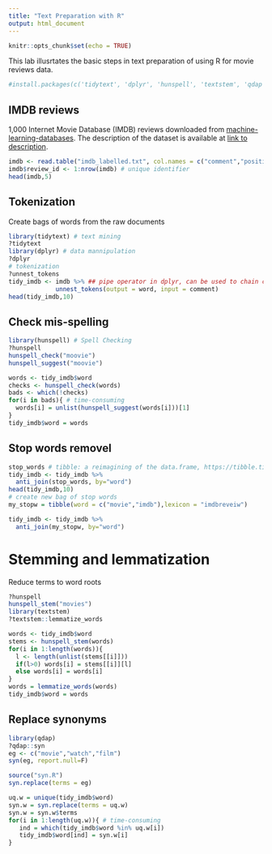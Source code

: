 ```yaml
---
title: "Text Preparation with R"
output: html_document
---
```


```r
knitr::opts_chunk$set(echo = TRUE)
```

This lab illusrtates the basic steps in text preparation of using R for movie reviews data.

```r
#install.packages(c('tidytext', 'dplyr', 'hunspell', 'textstem', 'qdap'))
```

## IMDB reviews
1,000 Internet Movie Database (IMDB) reviews downloaded from [machine-learning-databases](https://
archive.ics.uci.edu/ml/machine-learning-databases/00331/). The description of the
dataset is available at [link to description](https://archive.ics.uci.edu/ml/datasets/Sentiment+Labelled+S
entences#).

```r
imdb <- read.table("imdb_labelled.txt", col.names = c("comment","positive_flag"), quote = "", comment.char = "", sep = "\t", stringsAsFactors=FALSE)
imdb$review_id <- 1:nrow(imdb) # unique identifier
head(imdb,5)
```

## Tokenization
Create bags of words from the raw documents
```r
library(tidytext) # text mining
?tidytext
library(dplyr) # data mannipulation 
?dplyr
# tokenization
?unnest_tokens
tidy_imdb <- imdb %>% ## pipe operator in dplyr, can be used to chain code together.
             unnest_tokens(output = word, input = comment) 
head(tidy_imdb,10)
```

## Check mis-spelling

```r
library(hunspell) # Spell Checking
?hunspell
hunspell_check("moovie")
hunspell_suggest("moovie")

words <- tidy_imdb$word
checks <- hunspell_check(words)
bads <- which(!checks)
for(i in bads){ # time-consuming
  words[i] = unlist(hunspell_suggest(words[i]))[1]
}
tidy_imdb$word = words
```

## Stop words removel

```r
stop_words # tibble: a reimagining of the data.frame, https://tibble.tidyverse.org/
tidy_imdb <- tidy_imdb %>%
  anti_join(stop_words, by="word")
head(tidy_imdb,10)
# create new bag of stop words
my_stopw = tibble(word = c("movie","imdb"),lexicon = "imdbreveiw")

tidy_imdb <- tidy_imdb %>%
  anti_join(my_stopw, by="word")
```

# Stemming and lemmatization
Reduce terms to word roots
```r
?hunspell
hunspell_stem("movies")
library(textstem)
?textstem::lemmatize_words

words <- tidy_imdb$word
stems <- hunspell_stem(words)
for(i in 1:length(words)){
  l <- length(unlist(stems[[i]]))
  if(l>0) words[i] = stems[[i]][l]
  else words[i] = words[i]
}
words = lemmatize_words(words)
tidy_imdb$word = words
```

## Replace synonyms

```r
library(qdap)
?qdap::syn
eg <- c("movie","watch","film")
syn(eg, report.null=F)

source("syn.R")
syn.replace(terms = eg)

uq.w = unique(tidy_imdb$word)
syn.w = syn.replace(terms = uq.w)
syn.w = syn.w$terms
for(i in 1:length(uq.w)){ # time-consuming
   ind = which(tidy_imdb$word %in% uq.w[i])
   tidy_imdb$word[ind] = syn.w[i]
}
```



